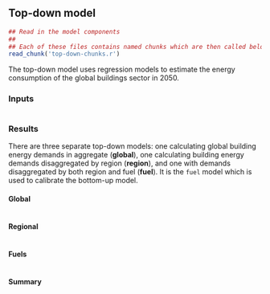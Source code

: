 ## Top-down model

```r
## Read in the model components
##
## Each of these files contains named chunks which are then called below.
read_chunk('top-down-chunks.r')
```

The top-down model uses regression models to estimate the energy consumption of the global buildings sector in 2050.

### Inputs
```r
```

### Results

There are three separate top-down models: one calculating global building energy demands in aggregate (**global**), one calculating building energy demands disaggregated by region (**region**), and one with demands disaggregated by both region and fuel (**fuel**).  It is the `fuel` model which is used to calibrate the bottom-up model.

#### Global 
```r
```
#### Regional
```r
```
#### Fuels
```r
```

#### Summary

```r
```
